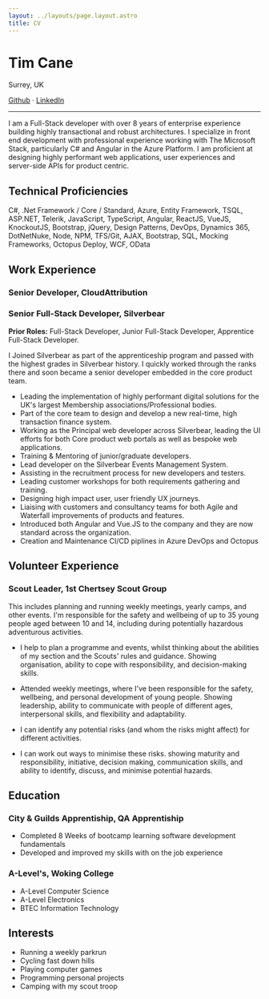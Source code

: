 ```yaml
---
layout: ../layouts/page.layout.astro
title: CV
---
```




# Tim Cane
Surrey, UK


[Github](https://github.com/TimCane) · [LinkedIn](https://www.linkedin.com/in/timcane/)

___

I am a Full-Stack developer with over 8 years of enterprise experience building highly transactional and robust architectures. I specialize in front end development with professional experience working with The Microsoft Stack, particularly C# and Angular in the Azure Platform. I am proficient at designing highly performant web applications, user experiences and server-side APIs for product centric.

## Technical Proficiencies

C#, .Net Framework / Core / Standard, Azure, Entity Framework, TSQL, ASP.NET, Telerik, JavaScript, TypeScript, Angular, ReactJS, VueJS, KnockoutJS, Bootstrap, jQuery, Design Patterns, DevOps, Dynamics 365, DotNetNuke, Node, NPM, TFS/Git, AJAX, Bootstrap, SQL, Mocking Frameworks, Octopus Deploy, WCF, OData

## Work Experience

### **Senior Developer**, CloudAttribution

**<Duration start='12/2021' end='present' />**

### **Senior Full-Stack Developer**, Silverbear
**<Duration start='09/2013' end='11/2021' />**

**Prior Roles:** Full-Stack Developer, Junior Full-Stack Developer, Apprentice Full-Stack Developer.

I Joined Silverbear as part of the apprenticeship program and passed with the highest grades in
Silverbear history. I quickly worked through the ranks there and soon became a senior developer
embedded in the core product team.

- Leading the implementation of highly performant digital solutions for the UK's largest Membership associations/Professional bodies.
- Part of the core team to design and develop a new real-time, high transaction finance system.
-  Working as the Principal web developer across Silverbear, leading the UI efforts for both Core product web portals as well as bespoke web applications.
- Training & Mentoring of junior/graduate developers.
- Lead developer on the Silverbear Events Management System.
- Assisting in the recruitment process for new developers and testers.
- Leading customer workshops for both requirements gathering and training.
- Designing high impact user, user friendly UX journeys.
- Liaising with customers and consultancy teams for both Agile and Waterfall improvements of products and features.
- Introduced both Angular and Vue.JS to the company and they are now standard across the organization.
- Creation and Maintenance CI/CD piplines in Azure DevOps and Octopus

## Volunteer Experience

### **Scout Leader**, 1st Chertsey Scout Group
**<Duration start='03/2013' end='present' />**

This includes planning and running weekly meetings, yearly camps, and other events. I'm responsible for the safety and wellbeing of up to 35 young people aged between 10 and 14, including during potentially hazardous adventurous activities.

- I help to plan a programme and events, whilst thinking about the abilities of my section and the Scouts' rules and guidance. Showing organisation, ability to cope with responsibility, and decision-making skills.
- Attended weekly meetings, where I've been responsible for the safety, wellbeing, and personal development of young people. Showing leadership, ability to communicate with people of different ages, interpersonal skills, and flexibility and adaptability.

- I can identify any potential risks (and whom the risks might affect) for different activities.
- I can work out ways to minimise these risks. showing maturity and responsibility, initiative, decision making, communication skills, and ability to identify, discuss, and minimise potential hazards.


## Education

### **City & Guilds Apprentiship**, QA Apprentiship
**<Duration start='09/2013' end='08/2014' />**

- Completed 8 Weeks of bootcamp learning software development fundamentals
- Developed and improved my skills with on the job experience

### **A-Level's**, Woking College
**<Duration start='9/2011' end='9/2013' />**

- A-Level Computer Science 
- A-Level Electronics
- BTEC Information Technology

## Interests

- Running a weekly parkrun
- Cycling fast down hills
- Playing computer games
- Programming personal projects
- Camping with my scout troop